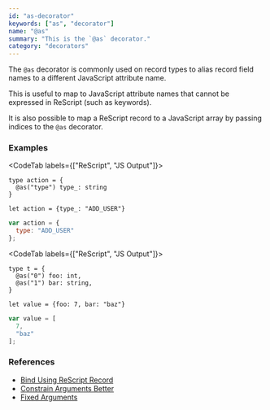 ```yaml
---
id: "as-decorator"
keywords: ["as", "decorator"]
name: "@as"
summary: "This is the `@as` decorator."
category: "decorators"
---
```


The `@as` decorator is commonly used on record types to alias record field names to a different JavaScript attribute name.

This is useful to map to JavaScript attribute names that cannot be expressed in ReScript (such as keywords).

It is also possible to map a ReScript record to a JavaScript array by passing indices to the `@as` decorator.

### Examples

<CodeTab labels={["ReScript", "JS Output"]}>

```res
type action = {
  @as("type") type_: string
}

let action = {type_: "ADD_USER"}
```

```js
var action = {
  type: "ADD_USER"
};
```

</CodeTab>

<CodeTab labels={["ReScript", "JS Output"]}>

```res
type t = {
  @as("0") foo: int,
  @as("1") bar: string,
}

let value = {foo: 7, bar: "baz"}
```

```js
var value = [
  7,
  "baz"
];
```

</CodeTab>

### References

* [Bind Using ReScript Record](/docs/manual/latest/bind-to-js-object#bind-using-rescript-record)
* [Constrain Arguments Better](/docs/manual/latest/bind-to-js-function#constrain-arguments-better)
* [Fixed Arguments](/docs/manual/latest/bind-to-js-function#fixed-arguments)
